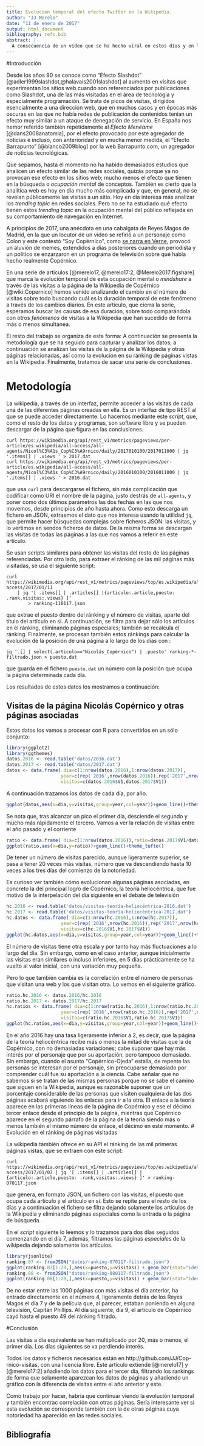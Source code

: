 ```yaml
---
title: Evolución temporal del efecto Twitter en la Wikipedia.
author: "JJ Merelo"
date: "11 de enero de 2017"
output: html_document
bibliography: refs.bib
abstract: |
  A consecuencia de un vídeo que se ha hecho viral en estos días y en los que se menciona a Copérnico, la figura ha recibido    una cantidad considerable de atención en estos días, pero fue decayendo rápidamente en los días siguientes hasta desaparecer   de los primeros puestos a los tres días. Veamos exactamente cuanta y cómo ha evolucionado a lo largo del tiempo.
---
```


#Introducción

Desde los años 90 se conoce como "Efecto Slashdot" [@adler1999slashdot,@halavais2001slashdot] al aumento en visitas que experimentan los sitios web cuando son referenciados por publicaciones como Slashdot, una de las más visitadas en el área de tecnología y especialmente programación. Se trata de picos de visitas, dirigidos esencialmente a una dirección web, que en muchos casos y en épocas más oscuras en las que no había redes de publicación de contenidos tenían un efecto muy similar a un ataque de denegación de servicio. En España nos hemor referido también repetidamente al *Efecto Menéame* [@dans2008anatomia], por el efecto provocado por este agregador de noticias e incluso, con anterioridad y en mucha menor medida, el "Efecto Barrapunto" [@blanco2009blog] por la web Barrapunto.com, un agregador de noticias tecnológicas.

Que sepamos, hasta el momento no ha habido demasiados estudios que analicen un efecto similar de las redes sociales, quizás porque ya no provocan ese efecto en los sitios web; mucho menos el efecto que tienen en la búsqueda o *ocupación mental* de conceptos. También es cierto que la analítica web es hoy en día mucho más complicada y que, en general, no se revelan públicamente las visitas a un sitio. Hoy en día interesa más analizar los *trending topic* en redes sociales. Pero no se ha estudiado qué efecto tienen estos *trending topic* en la ocupación mental del público reflejada en su comportamiento de navegación en Internet.

A principios de 2017, una anécdota en una cabalgata de Reyes Magos de Madrid, en la que un locutor de un video se refirió a un personaje como Colon y este contestó "Soy Copérnico", como [se narra en Verne](http://verne.elpais.com/verne/2017/01/07/articulo/1483785572_720611.html), provocó un aluvión de memes, extendidos a días posteriores cuando un periodista y un político se enzarzaron en un programa de televisión sobre qué había hecho realmente Copérnico. 

En una serie de artículos [@merelo17, @merelo17:2, @Merelo2017:figshare] que marca la evolución temporal de esta ocupación mental o *mindshare* a través de las visitas a la página de la Wikipedia de Copérnico [@wiki:Copernico] hemos venido analizando el cambio en el número de visitas sobre todo buscando cuál es la duración temporal de este fenómeno a través de los cambios diarios. En este artículo, que cierra la serie, esperamos buscar las causas de esa duración, sobre todo comparándola con otros *fenómenos* de visitas a la Wikipedia que han sucedido de forma más o menos simultánea.

El resto del trabajo se organiza de esta forma: A continuación se presenta la metodología que se ha seguido para capturar y analizar los datos; a continuación se analizan las visitas de la página de la Wikipedia y otras páginas relacionadas, así como la evolución en su ránking de páginas vistas en la Wikipedia. Finalmente, tratamos de sacar una serie de conclusiones.

# Metodología

La wikipedia, a través de un interfaz, permite acceder a las visitas de cada una de las diferentes páginas creadas en ella. Es un interfaz de tipo REST al que se puede acceder directamente. Lo hacemos mediante este *script*, que, como el resto de los datos y programas, son software libre y se pueden descargar de la página que figura en las conclusiones. 

~~~
curl https://wikimedia.org/api/rest_v1/metrics/pageviews/per-article/es.wikipedia/all-access/all-agents/Nicol%C3%A1s_Cop%C3%A9rnico/daily/2017010100/2017011000 | jq '.items[] | .views ' > 2017.dat
curl https://wikimedia.org/api/rest_v1/metrics/pageviews/per-article/es.wikipedia/all-access/all-agents/Nicol%C3%A1s_Cop%C3%A9rnico/daily/2016010100/2016011000 | jq '.items[] | .views ' > 2016.dat
~~~

que usa `curl` para descargarse el fichero, sin más complicación que codificar como URI el nombre de la página, justo destrás de `all-agents`, y poner como dos últimos parámetros las dos fechas en las que nos movemos, desde principios de año hasta ahora. Como esto descarga un fichero en JSON, extraemos el dato que nos interesa usando la utilidad `jq`, que permite hacer búsquedas complejas sobre ficheros JSON: las visitas, y lo vertimos en sendos ficheros de datos. De la misma forma se descargan las visitas de todas las páginas a las que nos vamos a referir en este artículo.

Se usan scripts similares para obtener las visitas del resto de las páginas referenciadas. Por otro lado, para extraer el ránking de las mil páginas más visitadas, se usa el siguiente script:

    curl https://wikimedia.org/api/rest_v1/metrics/pageviews/top/es.wikipedia/all-access/2017/01/11 
        | jq '[ .items[] | .articles[] |{articulo:.article,puesto: .rank,visitas:.views} ]' 
            > ranking-110117.json

que extrae el puesto dentro del ránking y el número de visitas, aparte del título del artículo en sí. A continuación, se filtra para dejar sólo los artículos en el ránking, eliminando páginas especiales; también se recalcula el ránking. Finalmente, se procesan también estos ránkings para calcular la evolución de la posición de una página a lo largo de los días con :

    jq '.[] | select(.articulo=="Nicolás_Copérnico") | .puesto' ranking-*-filtrado.json > puesto.dat

que guarda en el fichero `puesto.dat` un número con la posición que ocupa la página determinada cada día. 

Los resultados de estos datos los mostramos a continuación:

## Visitas de la página Nicolás Copérnico y otras páginas asociadas

Estos datos los vamos a procesar con R para convertirlos en un sólo conjunto:
```r
library(ggplot2)
library(ggthemes)
datos.2016 <- read.table('datos/2016.dat')
datos.2017 <- read.table('datos/2017.dat')
datos <- data.frame( dia=c(1:nrow(datos.2016),1:nrow(datos.2017)),
                    year=c(rep('2016',nrow(datos.2016)),rep('2017',nrow(datos.2017))),
                    visitas=c(datos.2016$V1,datos.2017$V1))
```


A continuación trazamos los datos de cada día, por año. 

```r
ggplot(datos,aes(x=dia,y=visitas,group=year,col=year))+geom_line()+theme_tufte()
```

Se nota que, tras alcanzar un pico el primer día, desciende el segundo y mucho más rápidamente el tercero. Vamos a ver la relación de visitas entre el año pasado y el corriente

```r
ratio <- data.frame( dia=c(1:nrow(datos.2016)),ratio=datos.2017$V1/datos.2016$V1)
ggplot(ratio,aes(x=dia,y=ratio))+geom_line()+theme_tufte()
```

De tener un número de visitas parecido, aunque ligeramente superior, se pasa a tener 20 veces más visitas, número que va descendiendo hasta 10 veces a los tres días del comienzo de la notoriedad. 

Es curioso ver también cómo evolucionan algunas páginas asociadas, en concreto la del principal logro de Copérnico, la teoría heliocéntrica, que fue motivo de la interpelación del día siguiente en el debate de televisión

```r
hc.2016 <- read.table('datos/visitas-teoría-heliocéntrica-2016.dat')
hc.2017 <- read.table('datos/visitas-teoría-heliocéntrica-2017.dat')
hc.datos <- data.frame( dia=c(1:nrow(hc.2016),1:nrow(hc.2017)),
                    year=c(rep('2016',nrow(hc.2016)),rep('2017',nrow(hc.2017))),
                    visitas=c(hc.2016$V1,hc.2017$V1))
ggplot(hc.datos,aes(x=dia,y=visitas,group=year,col=year))+geom_line()+theme_tufte()
```

El número de visitas tiene otra escala y por tanto hay más fluctuaciones a lo largo del día. Sin embargo, como en el caso anterior, aunque inicialmente las visitas eran similares o incluso inferiores, en 5 días prácticamente se ha vuelto al valor inicial, con una variación muy pequeña. 

Pero lo que también cambia es la correlación entre el número de personas que visitan una web y los que visitan otra. Lo vemos en el siguiente gráfico.

```r
ratio.hc.2016 <- datos.2016/hc.2016
ratio.hc.2017 <- datos.2017/hc.2017
hc.ratios <- data.frame( dia=c(1:nrow(ratio.hc.2016),1:nrow(ratio.hc.2017)),
                    year=c(rep('2016',nrow(ratio.hc.2016)),rep('2017',nrow(ratio.hc.2017))),
                    visitas=c(ratio.hc.2016$V1,ratio.hc.2017$V1))
ggplot(hc.ratios,aes(x=dia,y=visitas,group=year,col=year))+geom_line()+theme_tufte()
```

En el año 2016 hay una tasa ligeramente inferior a 2, es decir, que la página de la teoría heliocéntrica recibe más o menos la mitad de visitas que la de Copérnico, con no demasiadas variaciones; cabe suponer que hay más interés por el personaje que por su aportación, pero tampoco demasiado. Sin embargo, cuando el asunto "Copérnico-Ojeda" estalla, de repente las personas se interesan por el personaje, sin preocuparse demasiado por comprender cuál fue su aportación a la ciencia. Cabe señalar que no sabemos si se tratan de las mismas personas porque no se sabe el camino que siguen en la Wikipedia, aunque es razonable suponer que un porcentaje considerable de las personas que visiten cualquiera de las dos páginas acabará siguiendo los enlaces para ir a la otra. El enlace a la teoría aparece en las primeras líneas de la página de Copérnico y ese el décimo tercer enlace desde el principio de la página, mientras que Copérnico aparece en el segundo párrafo de la página de la teoría siendo más o menos también el mismo número de enlace, el décimo en este momento. 
# Evolución en el ránking de páginas visitadas

La wikipedia también ofrece en su API el ránking de las mil primeras páginas vistas, que se extraen con este script:

~~~
curl https://wikimedia.org/api/rest_v1/metrics/pageviews/top/es.wikipedia/all-access/2017/01/07 | jq '[ .items[] | .articles[] |{articulo:.article,puesto: .rank,visitas:.views} ]' > ranking-070117.json
~~~

que genera, en formato JSON, un fichero con las visitas, el puesto que ocupa cada artículo y el artículo en sí. Esto se repite para el resto de los días y a continuación el fichero se filtra dejando solamente los artículos de la Wikipedia y eliminando páginas especiales como la entrada o la página de búsqueda. 

En el *script* siguiente lo leemos y lo trazamos para dos días seguidos comenzando en el día 7, además, filtramos las páginas *especiales* de la wikipedia dejando solamente los artículos. 

```r
library(jsonlite)
ranking.07 <- fromJSON("datos/ranking-070117-filtrado.json")
ggplot(ranking.07[1:20,],aes(x=puesto,y=visitas)) + geom_bar(stat="identity")+ geom_text(aes(label=articulo),color='blue',angle=90)
ranking.08 <- fromJSON("datos/ranking-080117-filtrado.json")
ggplot(ranking.08[1:20,],aes(x=puesto,y=visitas)) + geom_bar(stat="identity")+ geom_text(aes(label=articulo),color='blue',angle=90)
```

De no estar entre las 1000 páginas con más visitas el día anterior, ha entrado directamente en el número 4, ligeramente detrás de los Reyes Magos el día 7 y de la película que, al parecer, estaban poniendo en alguna televisión, Capitán Phillips. Al día siguiente, día 9, el artículo de Copérnico cayó hasta el puesto 49 del ránking filtrado. 

#Conclusión

Las visitas a día equivalente se han multiplicado por 20, más o menos, el primer día. Los días siguientes se va perdiendo interés.

Todos los datos y ficheros necesarios están en http://github.com/JJ/Cop-rnico-visitas, con una licencia libre. Este artículo extiende [@merelo17] y [@merelo17:2] añadiendo los datos para el tercer dia, filtrando los rankings de forma que solamente aparezcan los datos de páginas y añadiendo un gráfico con la diferencia de visitas entre el año anterior y este. 

Como trabajo por hacer, habría que continuar viendo la evolución temporal y también encontrac correlación con otras páginas. Sería interesante ver si esta evolución se corresponde también con la de otras páginas cuya notoriedad ha aparecido en las redes sociales.

## Bibliografía
